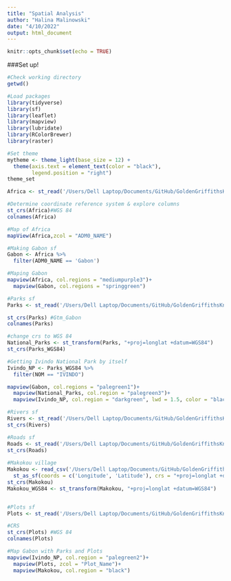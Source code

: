 ```yaml
---
title: "Spatial Analysis"
author: "Halina Malinowski"
date: "4/10/2022"
output: html_document
---
```


```r
knitr::opts_chunk$set(echo = TRUE)
```

###Set up! 

```r
#Check working directory
getwd()

#Load packages 
library(tidyverse)
library(sf)
library(leaflet)
library(mapview)
library(lubridate)
library(RColorBrewer)
library(raster)

#Set theme
mytheme <- theme_light(base_size = 12) +
  theme(axis.text = element_text(color = "black"), 
        legend.position = "right")
theme_set

```

```r

Africa <- st_read('/Users/Dell Laptop/Documents/GitHub/GoldenGriffithsKnierMalinowski_ENV872_EDA_FinalProject/Data/Spatial Files/Africa/afr_g2014_2013_0.shp')

#Determine coordinate reference system & explore columns
st_crs(Africa)#WGS 84
colnames(Africa)

#Map of Africa
mapView(Africa,zcol = "ADM0_NAME")
```

```r
#Making Gabon sf
Gabon <- Africa %>%
  filter(ADM0_NAME == 'Gabon')

#Maping Gabon
mapview(Africa, col.regions = "mediumpurple3")+ 
  mapview(Gabon, col.regions = "springgreen")

```

```r
#Parks sf
Parks <- st_read('/Users/Dell Laptop/Documents/GitHub/GoldenGriffithsKnierMalinowski_ENV872_EDA_FinalProject/Data/Spatial Files/Gabon/National Parks/NP_PresRes.shp')

st_crs(Parks) #Gtm_Gabon
colnames(Parks)

#change crs to WGS 84
National_Parks <- st_transform(Parks, "+proj=longlat +datum=WGS84")
st_crs(Parks_WGS84)

#Getting Ivindo National Park by itself
Ivindo_NP <- Parks_WGS84 %>%
  filter(NOM == "IVINDO")

mapview(Gabon, col.regions = "palegreen1")+
  mapview(National_Parks, col.region = "palegreen3")+
  mapview(Ivindo_NP, col.region = "darkgreen", lwd = 1.5, color = "black")
``` 



```r

#Rivers sf 
Rivers <- st_read('/Users/Dell Laptop/Documents/GitHub/GoldenGriffithsKnierMalinowski_ENV872_EDA_FinalProject/Data/Spatial Files/Gabon/Stream/GAB_hydro_lineaire_principal_2013/GAB_hydro_lineaire_principal_2013.shp')
st_crs(Rivers)

#Roads sf
Roads <- st_read('/Users/Dell Laptop/Documents/GitHub/GoldenGriffithsKnierMalinowski_ENV872_EDA_FinalProject/Data/Spatial Files/Gabon/Roads/GAB_major_roads_2013.shp')
st_crs(Roads)
  
#Makokou village
Makokou <- read_csv('/Users/Dell Laptop/Documents/GitHub/GoldenGriffithsKnierMalinowski_ENV872_EDA_FinalProject/Data/Spatial Files/Gabon/Makokou_Coordinates.csv')%>%
  st_as_sf(coords = c('Longitude', 'Latitude'), crs = "+proj=longlat +datum=WGS84")
st_crs(Makokou)
Makokou_WGS84 <- st_transform(Makokou, "+proj=longlat +datum=WGS84")


#Plots sf
Plots <- st_read('/Users/Dell Laptop/Documents/GitHub/GoldenGriffithsKnierMalinowski_ENV872_EDA_FinalProject/Data/Spatial Files/Gabon/Plots/Plots with species/plots_with_species.shp')

#CRS
st_crs(Plots) #WGS 84
colnames(Plots)

#Map Gabon with Parks and Plots
mapview(Ivindo_NP, col.region = "palegreen2")+
  mapview(Plots, zcol = "Plot_Name")+
  mapview(Makokou, col.region = "black")

```

